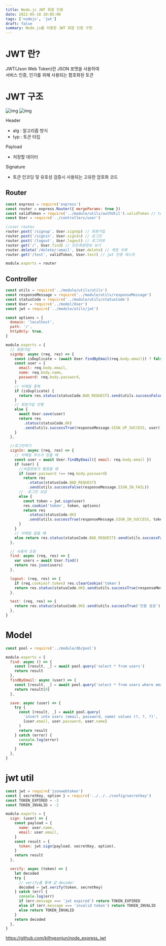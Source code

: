 ```yaml
---
title: Node.js JWT 회원 인증
date: 2022-05-18 20:05:00
tags: ['nodejs', 'jwt']
draft: false
summary: Node.js를 이용한 JWT 회원 인증 구현
---
```


# JWT 란?

JWT(Json Web Token)란 JSON 포맷을 사용하여  
서비스 인증, 인가를 위해 사용되는 함호화된 토큰

# JWT 구조

![img](/static/images/nodejs/jwt.png)
![img](/static/images/nodejs/jwt_encoded.png)

Header

- alg : 알고리즘 방식
- typ : 토큰 타입

Payload

- 저장할 데이터

Signature

- 토큰 인코딩 및 유호성 검증시 사용되는 고유한 암호화 코드

## Router

```js
const express = require('express')
const router = express.Router({ mergeParams: true })
const validToken = require('../module/utils/authUtil').validToken // token 유효성 검사 미들웨어
const User = require('../controllers/user')

//user routes
router.post('/signup', User.signUp) // 회원가입
router.post('/signin', User.signIn) // 로그인
router.post('/logout', User.logout) // 로그아웃
router.get('/', User.find) // 모든회원정보 보기
router.delete('/delete/:email', User.delete) // 계정 삭제
router.get('/test', validToken, User.test) // jwt 인증 테스트

module.exports = router
```

## Controller

```js
const utils = require('../module/utils/utils')
const responseMessage = require('../module/utils/responseMessage')
const statusCode = require('../module/utils/statusCode')
const User = require('../model/User')
const jwt = require('../module/utils/jwt')

const options = {
  domain: 'localhost',
  path: '/',
  httpOnly: true,
}

module.exports = {
  // 회원가입
  signUp: async (req, res) => {
    const isDuplicate = (await User.findByEmail(req.body.email)) ? false : true
    const user = {
      email: req.body.email,
      name: req.body.name,
      password: req.body.password,
    }
    // 이메일 중복
    if (isDuplicate) {
      return res.status(statusCode.BAD_REQUEST).send(utils.successFalse(responseMessage.ALREADY_ID))
    }
    // 회원가입 진행
    else {
      await User.save(user)
      return res
        .status(statusCode.OK)
        .send(utils.successTrue(responseMessage.SIGN_UP_SUCCESS, user))
    }
  },

  //로그인하기
  signIn: async (req, res) => {
    // 이메일 주소가 있을 때
    const user = await User.findByEmail({ email: req.body.email })
    if (user) {
      //비밀번호가 틀렸을 때
      if (user.password !== req.body.password)
        return res
          .status(statusCode.BAD_REQUEST)
          .send(utils.successFalse(responseMessage.SIGN_IN_FAIL))
      //  로그인 성공
      else {
        const token = jwt.sign(user)
        res.cookie('token', token, options)
        return res
          .status(statusCode.OK)
          .send(utils.successTrue(responseMessage.SIGN_IN_SUCCESS, token))
      }
    }
    // 이메일 없을 떄
    else return res.status(statusCode.BAD_REQUEST).send(utils.successFalse(responseMessage.NO_USER))
  },

  // 사용자 조회
  find: async (req, res) => {
    var users = await User.find()
    return res.json(users)
  },

  logout: (req, res) => {
    if (req.cookies?.token) res.clearCookie('token')
    return res.status(statusCode.OK).send(utils.successTrue(responseMessage.LOGOUT_SUCCESS))
  },

  test: (req, res) => {
    return res.status(statusCode.OK).send(utils.successTrue('인증 성공'))
  },
}
```

# Model

```js
const pool = require('../module/db/pool')

module.exports = {
  find: async () => {
    const [result, _] = await pool.query('select * from users')
    return result
  },
  findByEmail: async (user) => {
    const [result, _] = await pool.query('select * from users where email = ?', [user.email])
    return result[0]
  },

  save: async (user) => {
    try {
      const [result, _] = await pool.query(
        'insert into users (email, password, name) values (?, ?, ?)',
        [user.email, user.password, user.name]
      )
      return result
    } catch (error) {
      console.log(error)
      return
    }
  },
}
```

# jwt util

```js
const jwt = require('jsonwebtoken')
const { secretKey, option } = require('../../../config/secretkey')
const TOKEN_EXPIRED = -3
const TOKEN_INVALID = -2

module.exports = {
  sign: (user) => {
    const payload = {
      name: user.name,
      email: user.email,
    }
    const result = {
      token: jwt.sign(payload, secretKey, option),
    }
    return result
  },

  verify: async (token) => {
    let decoded
    try {
      // verify를 통해 값 decode!
      decoded = jwt.verify(token, secretKey)
    } catch (err) {
      console.log(err)
      if (err.message === 'jwt expired') return TOKEN_EXPIRED
      else if (err.message === 'invalid token') return TOKEN_INVALID
      else return TOKEN_INVALID
    }
    return decoded
  },
}
```

https://github.com/kilhyeonjun/node_express_jwt
